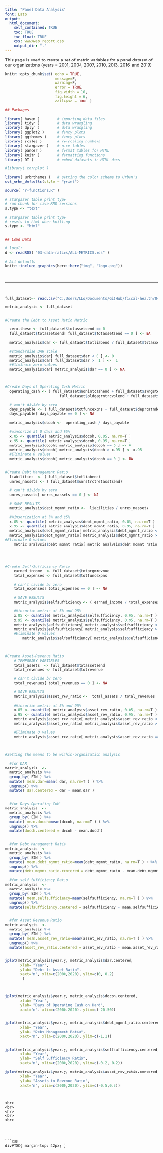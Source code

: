```yaml
---
title: "Panel Data Analysis"
font: Lato
output:
  html_document:
    self_contained: TRUE
    toc: TRUE
    toc_float: TRUE
    css: www/web_report.css
    output_dir: "."
---
```


This page is used to create a set of metric variables for a panel dataset of our organizations (years = 2001, 2004, 2007, 2010, 2013, 2016, and 2019)

```r
knitr::opts_chunk$set( echo = TRUE, 
                       message=F, 
                       warning=F, 
                       error = TRUE,
                       fig.width = 10, 
                       fig.height = 6, 
                       collapse = TRUE )
```


```r

## Packages

library( haven )        # importing data files 
library( tidyr )        # data wrangling
library( dplyr )        # data wrangling 
library( ggplot2 )      # fancy plots 
library( ggthemes )     # fancy plots
library( scales )       # re-scaling numbers
library( stargazer )    # nice tables 
library( pander )       # format tables for HTML 
library( knitr )        # formatting functions 
library( DT )           # embed datasets in HTML docs

#library( corrplot )

library( urbnthemes )   # setting the color scheme to Urban's
set_urbn_defaults(style = "print")

source( "r-functions.R" )

# stargazer table print type
# run chunk for live RMD sessions
s.type <- "text"

# stargazer table print type
# resets to html when knitting
s.type <- "html"


## Load Data

# local: 
d <- readRDS( "03-data-ratios/ALL-METRICS.rds" )

```


```r
# All defaults
knitr::include_graphics(here::here("img", "logo.png"))
```


<br>
<hr>
<br>


```r
full_dataset<- read.csv("C:/Users/LLo/Documents/GitHub/fiscal-health/04-Panel-Datasets/org_panel_data.csv")

metric_analysis <- full_dataset


#Create the Debt to Asset Ratio Metric

  zero.these <- full_dataset$totassetsend == 0 
  full_dataset$totassetsend[ full_dataset$totassetsend == 0 ] <- NA 

  metric_analysis$dar <- full_dataset$totliabend / full_dataset$totassetsend
  
  #standardize DAR scale
  metric_analysis$dar[ full_dataset$dar < 0 ] <- 0
  metric_analysis$dar[ full_dataset$dar >  1 ] <-  1
  #Eliminate zero values
  metric_analysis$dar[ metric_analysis$dar == 0 ] <- NA



#Create Days of Operating Cash Metric
  operating_cash <- ( full_dataset$nonintcashend + full_dataset$svngstempinvend + 
                         full_dataset$pldgegrntrcvblend + full_dataset$accntsrcvblend)

  # can't divide by zero
  days_payable <- ( full_dataset$totfuncexpns - full_dataset$deprcatndepletn )/365
  days_payable[ days_payable == 0 ] <- NA

  metric_analysis$docoh <-  operating_cash / days_payable
  
  #winsorize at 0 days and 95%
  x.05 <- quantile( metric_analysis$docoh, 0.05, na.rm=T )
  x.95 <- quantile( metric_analysis$docoh, 0.95, na.rm=T )
  metric_analysis$docoh[ metric_analysis$docoh <= 0 ] <- 0
  metric_analysis$docoh[ metric_analysis$docoh > x.95 ] <- x.95
  #Eliminate 0 values
  metric_analysis$docoh[ metric_analysis$docoh == 0 ] <- NA

  
#Create Debt Management Ratio 
  liabilities  <- ( full_dataset$totliabend)
  unres_nassets <- ( full_dataset$unrstrctnetasstsend)

  # can't divide by zero
  unres_nassets[ unres_nassets == 0 ] <- NA
    
  # SAVE RESULTS 
  metric_analysis$debt_mgmnt_ratio <-  liabilities / unres_nassets

  #Winsorization at 5% and 95%
  x.05 <- quantile( metric_analysis$debt_mgmnt_ratio, 0.05, na.rm=T )
  x.95 <- quantile( metric_analysis$debt_mgmnt_ratio, 0.95, na.rm=T )
  metric_analysis$debt_mgmnt_ratio[ metric_analysis$debt_mgmnt_ratio < x.05 ] <- x.05
  metric_analysis$debt_mgmnt_ratio[ metric_analysis$debt_mgmnt_ratio > x.95 ] <- x.95
#Eliminate 0 values
    metric_analysis$debt_mgmnt_ratio[ metric_analysis$debt_mgmnt_ratio == 0 ] <- NA

  
  

#Create Self-Sufficiency Ratio 
    earned_income  <- full_dataset$totprgmrevnue 
    total_expenses <- full_dataset$totfuncexpns

    # can't divide by zero
    total_expenses[ total_expenses == 0 ] <- NA

    # SAVE RESULTS 
    metric_analysis$selfsufficiency <- ( earned_income / total_expenses )    

    #Winsorize metric at 5% and 95%
    x.05 <- quantile( metric_analysis$selfsufficiency, 0.05, na.rm=T )
    x.95 <- quantile( metric_analysis$selfsufficiency, 0.95, na.rm=T )
    metric_analysis$selfsufficiency[ metric_analysis$selfsufficiency < x.05 ] <- x.05
    metric_analysis$selfsufficiency[ metric_analysis$selfsufficiency > x.95 ] <- x.95
    #Eliminate 0 values
        metric_analysis$selfsufficiency[ metric_analysis$selfsufficiency == 0 ] <- NA

    
    
#Create Asset-Revenue Ratio
    # TEMPORARY VARIABLES 
    total_assets  <- full_dataset$totassetsend
    total_revenues <- full_dataset$totrevenue

    # can't divide by zero
    total_revenues[ total_revenues == 0 ] <- NA

    # SAVE RESULTS 
    metric_analysis$asset_rev_ratio <-  total_assets / total_revenues
    
    #Winsorize metric at 5% and 95%
    x.05 <- quantile( metric_analysis$asset_rev_ratio, 0.05, na.rm=T )
    x.95 <- quantile( metric_analysis$asset_rev_ratio, 0.95, na.rm=T )
    metric_analysis$asset_rev_ratio[ metric_analysis$asset_rev_ratio < x.05 ] <- x.05
    metric_analysis$asset_rev_ratio[ metric_analysis$asset_rev_ratio > x.95 ] <- x.95

    #Eliminate 0 values
    metric_analysis$asset_rev_ratio[ metric_analysis$asset_rev_ratio == 0 ] <- NA

    
```


```r
#Setting the means to be within-organization analysis

  #for DAR
metric_analysis  <- 
  metric_analysis %>%
  group_by( EIN ) %>% 
  mutate( mean.dar=mean( dar, na.rm=T ) ) %>% 
  ungroup() %>% 
  mutate( dar.centered = dar - mean.dar )


  #for Days Operating CoH
metric_analysis  <- 
  metric_analysis %>%
  group_by( EIN ) %>% 
  mutate( mean.docoh=mean(docoh, na.rm=T ) ) %>% 
  ungroup() %>% 
  mutate(docoh.centered = docoh - mean.docoh)


  #for Debt Management Ratio
metric_analysis  <- 
  metric_analysis %>%
  group_by( EIN ) %>% 
  mutate( mean.debt_mgmnt_ratio=mean(debt_mgmnt_ratio, na.rm=T ) ) %>% 
  ungroup() %>% 
  mutate(debt_mgmnt_ratio.centered = debt_mgmnt_ratio - mean.debt_mgmnt_ratio)

  #for self Sufficiency Ratio
metric_analysis  <- 
  metric_analysis %>%
  group_by( EIN ) %>% 
  mutate( mean.selfsufficiency=mean(selfsufficiency, na.rm=T ) ) %>% 
  ungroup() %>% 
  mutate(selfsufficiency.centered = selfsufficiency - mean.selfsufficiency)


  #for Asset Revenue Ratio
metric_analysis  <- 
  metric_analysis %>%
  group_by( EIN ) %>% 
  mutate( mean.asset_rev_ratio=mean(asset_rev_ratio, na.rm=T ) ) %>% 
  ungroup() %>% 
  mutate(asset_rev_ratio.centered = asset_rev_ratio - mean.asset_rev_ratio)



```


```r
jplot(metric_analysis$year.y, metric_analysis$dar.centered,
       xlab= "Year",
       ylab= "Debt to Asset Ratio",
       xaxt="n", xlim=c(2000,2020), ylim=c(0, 0.2)
        )



jplot(metric_analysis$year.y, metric_analysis$docoh.centered,
       xlab= "Year",
       ylab= "Days of Operating Cash on Hand",
       xaxt="n", xlim=c(2000,2020), ylim=c(-20,50))


jplot(metric_analysis$year.y, metric_analysis$debt_mgmnt_ratio.centered,
       xlab= "Year",
       ylab= "Debt Management Ratio",
       xaxt="n", xlim=c(2000,2020), ylim=c(-1,1))


jplot(metric_analysis$year.y, metric_analysis$selfsufficiency.centered,
       xlab= "Year",
       ylab= "Self Sufficiency Ratio",
       xaxt="n", xlim=c(2000,2020), ylim=c(-0.2, 0.2))

jplot(metric_analysis$year.y, metric_analysis$asset_rev_ratio.centered,
       xlab= "Year",
       ylab= "Assets to Revenue Ratio",
       xaxt="n", xlim=c(2000,2020), ylim=c(-0.5,0.5))

```

```


<br>
<br>
<hr>
<br>
<br>




```css

div#TOC{ margin-top: 42px; }
```

